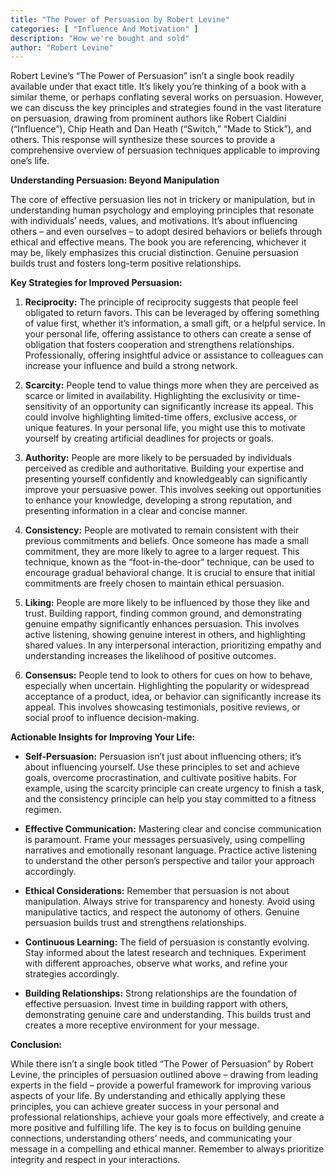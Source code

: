 ```yaml
---
title: "The Power of Persuasion by Robert Levine"
categories: [ "Influence And Motivation" ]
description: "How we're bought and sold"
author: "Robert Levine"
---
```

Robert Levine's "The Power of Persuasion" isn't a single book readily available under that exact title.  It's likely you're thinking of a book with a similar theme, or perhaps conflating several works on persuasion.  However, we can discuss the key principles and strategies found in the vast literature on persuasion, drawing from prominent authors like Robert Cialdini ("Influence"), Chip Heath and Dan Heath ("Switch," "Made to Stick"), and others.  This response will synthesize these sources to provide a comprehensive overview of persuasion techniques applicable to improving one's life.

**Understanding Persuasion: Beyond Manipulation**

The core of effective persuasion lies not in trickery or manipulation, but in understanding human psychology and employing principles that resonate with individuals' needs, values, and motivations.  It's about influencing others – and even ourselves – to adopt desired behaviors or beliefs through ethical and effective means.  The book you are referencing, whichever it may be, likely emphasizes this crucial distinction.  Genuine persuasion builds trust and fosters long-term positive relationships.

**Key Strategies for Improved Persuasion:**

1. **Reciprocity:** The principle of reciprocity suggests that people feel obligated to return favors.  This can be leveraged by offering something of value first, whether it's information, a small gift, or a helpful service.  In your personal life, offering assistance to others can create a sense of obligation that fosters cooperation and strengthens relationships.  Professionally, offering insightful advice or assistance to colleagues can increase your influence and build a strong network.

2. **Scarcity:** People tend to value things more when they are perceived as scarce or limited in availability.  Highlighting the exclusivity or time-sensitivity of an opportunity can significantly increase its appeal.  This could involve highlighting limited-time offers, exclusive access, or unique features.  In your personal life, you might use this to motivate yourself by creating artificial deadlines for projects or goals.

3. **Authority:** People are more likely to be persuaded by individuals perceived as credible and authoritative.  Building your expertise and presenting yourself confidently and knowledgeably can significantly improve your persuasive power.  This involves seeking out opportunities to enhance your knowledge, developing a strong reputation, and presenting information in a clear and concise manner.

4. **Consistency:**  People are motivated to remain consistent with their previous commitments and beliefs.  Once someone has made a small commitment, they are more likely to agree to a larger request. This technique, known as the "foot-in-the-door" technique, can be used to encourage gradual behavioral change.  It is crucial to ensure that initial commitments are freely chosen to maintain ethical persuasion.

5. **Liking:** People are more likely to be influenced by those they like and trust.  Building rapport, finding common ground, and demonstrating genuine empathy significantly enhances persuasion.  This involves active listening, showing genuine interest in others, and highlighting shared values.  In any interpersonal interaction, prioritizing empathy and understanding increases the likelihood of positive outcomes.

6. **Consensus:** People tend to look to others for cues on how to behave, especially when uncertain.  Highlighting the popularity or widespread acceptance of a product, idea, or behavior can significantly increase its appeal. This involves showcasing testimonials, positive reviews, or social proof to influence decision-making.


**Actionable Insights for Improving Your Life:**

* **Self-Persuasion:**  Persuasion isn't just about influencing others; it's about influencing yourself.  Use these principles to set and achieve goals, overcome procrastination, and cultivate positive habits.  For example, using the scarcity principle can create urgency to finish a task, and the consistency principle can help you stay committed to a fitness regimen.

* **Effective Communication:**  Mastering clear and concise communication is paramount.  Frame your messages persuasively, using compelling narratives and emotionally resonant language.  Practice active listening to understand the other person's perspective and tailor your approach accordingly.

* **Ethical Considerations:**  Remember that persuasion is not about manipulation.  Always strive for transparency and honesty.  Avoid using manipulative tactics, and respect the autonomy of others.  Genuine persuasion builds trust and strengthens relationships.

* **Continuous Learning:**  The field of persuasion is constantly evolving.  Stay informed about the latest research and techniques.  Experiment with different approaches, observe what works, and refine your strategies accordingly.

* **Building Relationships:**  Strong relationships are the foundation of effective persuasion.  Invest time in building rapport with others, demonstrating genuine care and understanding.  This builds trust and creates a more receptive environment for your message.


**Conclusion:**

While there isn't a single book titled "The Power of Persuasion" by Robert Levine, the principles of persuasion outlined above – drawing from leading experts in the field – provide a powerful framework for improving various aspects of your life.  By understanding and ethically applying these principles, you can achieve greater success in your personal and professional relationships, achieve your goals more effectively, and create a more positive and fulfilling life.  The key is to focus on building genuine connections, understanding others' needs, and communicating your message in a compelling and ethical manner. Remember to always prioritize integrity and respect in your interactions.

